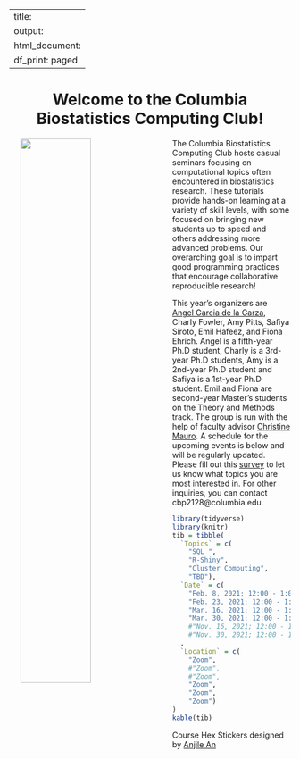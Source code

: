 
---
title:
output:
  html_document:
    df_print: paged
---

<h1 style="text-align:center">Welcome to the Columbia Biostatistics Computing Club!</h1>

<p>

<img src="images/columbia_biostatistics.png" style="width:50%" align="left" hspace="20"> The Columbia Biostatistics Computing Club hosts casual seminars focusing on computational topics often encountered in biostatistics research. These tutorials provide hands-on learning at a variety of skill levels, with some focused on bringing new students up to speed and others addressing more advanced problems. Our overarching goal is to impart good programming practices that encourage collaborative reproducible research!

This year's organizers are [Angel Garcia de la Garza](https://www.angelgarciadelagarza.com), Charly Fowler, Amy Pitts, Safiya Siroto, Emil Hafeez, and Fiona Ehrich. Angel is a fifth-year Ph.D student, Charly is a 3rd-year Ph.D students, Amy is a 2nd-year Ph.D student and Safiya is a 1st-year Ph.D student. Emil and Fiona are second-year Master's students on the  Theory and Methods track. The group is run with the help of faculty advisor [Christine Mauro](http://christinemauro.com/). A schedule for the upcoming  events is below and will be regularly updated. Please fill out this [survey](https://docs.google.com/forms/d/e/1FAIpQLSdw-LEJW3qn_nybZ2AoVvonoSkK_XeqJhnUNSZzK769rkzgGQ/viewform) to let us know what topics you are most interested in. For other inquiries, you can contact cbp2128@columbia.edu.

</p>

```r
library(tidyverse)
library(knitr)
tib = tibble(
  `Topics` = c(
    "SQL ",
    "R-Shiny",
    "Cluster Computing",
    "TBD"),
  `Date` = c(
    "Feb. 8, 2021; 12:00 - 1:00pm", 
    "Feb. 23, 2021; 12:00 - 1:00pm", 
    "Mar. 16, 2021; 12:00 - 1:00pm", 
    "Mar. 30, 2021; 12:00 - 1:00pm")
    #"Nov. 16, 2021; 12:00 - 1:00pm",
    #"Nov. 30, 2021; 12:00 - 1:00pm")
  ,
  `Location` = c(
    "Zoom",
    #"Zoom",
    #"Zoom",
    "Zoom",
    "Zoom",
    "Zoom")
)
kable(tib)
```

Course Hex Stickers designed by <a href="https://www.behance.net/anjilean">Anjile An</a>